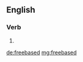 ==English==

===Verb===
{{head|en|verb form}}

# {{en-past of|freebase}}

[[de:freebased]]
[[mg:freebased]]